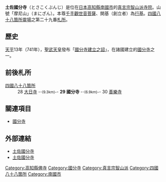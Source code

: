 {{日本寺院
| name = 土佐國分寺
| img = File:Tosa Kokubunji 02.JPG
| img_capt = 境內
| image_width = 260
| nihongo = 土佐国分寺
| hiragana = とさこくぶんじ
| romaji = Tosa Kokubun-ji
| location = [[高知縣|高知縣]][[南國市|南國市]]國分546
| sangou = 摩尼山
| section = [[真言宗智山派|真言宗智山派]]
| god = [[千手千眼觀世音菩薩|千手觀世音菩薩]]
| found_year = [[天平勝寶|天平勝寶]]8年（756年）以前
| founder = 傳・[[行基|行基]]（開基）
| official_name = 摩尼山 寶藏院 國分寺
| alias = 
| struct = 
| title = [[四國八十八箇所|四國八十八箇所]]29番
| cultural_collection = 金堂、木造藥師如來立像2軀、梵鐘（重要文化財）<br />境內（國之史跡）<br />本堂厨子・須彌壇、絹本著色兩界曼陀羅（縣文化財）
}}
'''土佐國分寺'''（とさこくぶんじ）是位在[[日本|日本]][[高知縣|高知縣]][[南國市|南國市]]的[[真言宗智山派|真言宗智山派]][[寺院|寺院]]。山號「摩尼山」（まにざん）。本尊[[千手千眼觀世音菩薩|千手觀世音菩薩]]、開基（創立者）為[[行基|行基]]。[[四國八十八箇所|四國八十八箇所]][[靈場|靈場]]之第二十九番[[札所|札所]]。

== 歷史 ==
[[天平_(聖武天皇)|天平]]13年（741年），[[聖武天皇|聖武天皇]]發布「[[國分寺建立之詔|國分寺建立之詔]]」，在諸國建立的[[國分寺|國分寺]]之一。

== 前後札所 ==
;[[四國八十八箇所|四國八十八箇所]]
:28 [[大日寺_(香南市)|大日寺]] -<small>-(9.3km)-</small>-  '''29 國分寺''' -<small>-(6.9km)-</small>- 30 [[善樂寺|善樂寺]]

== 關連項目 ==
*[[國分寺|國分寺]]

== 外部連結 ==
{{Commonscat|Tosa Kokubunji}}
* [http://www.tosakokubunji.org/ 土佐國分寺]{{Wayback|url=http://www.tosakokubunji.org/ |date=20100917084238 }}
* [http://www.88shikokuhenro.jp/kochi/29kokubunji/index.html 土佐國分寺]{{Wayback|url=http://www.88shikokuhenro.jp/kochi/29kokubunji/index.html |date=20181230031744 }}

{{四國八十八箇所}}
{{DEFAULTSORT:Tosa Kokubunji}}
[[Category:高知縣佛寺|Category:高知縣佛寺]]
[[Category:國分寺|Category:國分寺]]
[[Category:真言宗智山派|Category:真言宗智山派]]
[[Category:四國八十八箇所|Category:四國八十八箇所]]
[[Category:南國市|Category:南國市]]

{{Religion-buil-stub}}